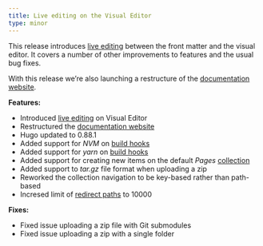 ```yaml
---
title: Live editing on the Visual Editor
type: minor
---
```

This release introduces [live editing](/documentation/articles/what-are-visual-data-previews/) between the front matter and the visual editor. It covers a number of other improvements to features and the usual bug fixes.

With this release we’re also launching a restructure of the [documentation website](/documentation/).

**Features:**

* Introduced [live editing](/documentation/articles/what-are-visual-data-previews/) on Visual Editor
* Restructured the [documentation website](/documentation/)
* Hugo updated to 0.88.1
* Added support for *NVM* on [build hooks](/documentation/articles/extending-your-build-process-with-hooks/)
* Added support for *yarn* on [build hooks](/documentation/articles/extending-your-build-process-with-hooks/)
* Added support for creating new items on the default *Pages* [collection](/documentation/articles/what-is-a-collection/)
* Added support to *tar.gz* file format when uploading a zip
* Reworked the collection navigation to be key-based rather than path-based
* Incresed limit of [redirect paths](/documentation/articles/configuring-custom-routing/) to 10000

**Fixes:**

* Fixed issue uploading a zip file with Git submodules
* Fixed issue uploading a zip with a single folder
